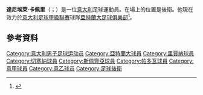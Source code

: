 '''達尼埃萊·卡佩里'''（{{lang-it|Daniele Capelli}}；{{bd|1986年|6月20日}}）是一位[[意大利|意大利]]足球運動員。在場上的位置是後衛。他現在效力於[[意大利足球甲級聯賽|意大利足球甲級聯賽]]球隊[[亞特蘭大足球俱樂部|亞特蘭大足球俱樂部]]<ref>{{cite web|url=http://www.regginacalcio.com/index.php?option=com_content&task=view&id=1722&Itemid=15|title=Risolto il trasferimento temporaneo di Daniele Capelli|date=2010-01-04|accessdate=2010-01-08|language=it|deadurl=yes|archiveurl=https://web.archive.org/web/20100223225946/http://www.regginacalcio.com/index.php?option=com_content&task=view&id=1722&Itemid=15|archivedate=2010年2月23日|df=}}</ref>。
==參考資料==
{{Reflist}}

{{DEFAULTSORT:Capelli, Daniele}}
[[Category:意大利男子足球运动员|Category:意大利男子足球运动员]]
[[Category:亞特蘭大球員|Category:亞特蘭大球員]]
[[Category:里賈納球員|Category:里賈納球員]]
[[Category:切塞納球員|Category:切塞納球員]]
[[Category:斯佩齊亞球員|Category:斯佩齊亞球員]]
[[Category:帕多瓦球員|Category:帕多瓦球員]]
[[Category:意甲球員|Category:意甲球員]]
[[Category:意乙球员|Category:意乙球员]]
[[Category:足球後衛|Category:足球後衛]]

{{Sport-bio-stub}}